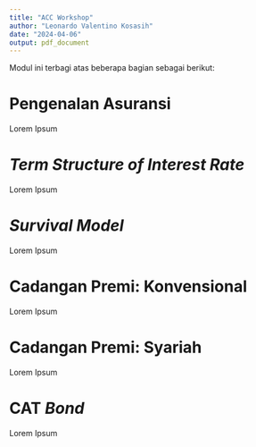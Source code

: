 ```yaml
---
title: "ACC Workshop"
author: "Leonardo Valentino Kosasih"
date: "2024-04-06"
output: pdf_document
---
```

Modul ini terbagi atas beberapa bagian sebagai berikut:
\begin{enumerate}
\item Pengenalan Asuransi
\item \textit{Term Structure of Interest Rate}
\item \textit{Survival Model}
\item Cadangan Premi: Konvensional
\item Cadangan Premi: Syariah
\item CAT \textit{Bond}
\end{enumerate}

# Pengenalan Asuransi
Lorem Ipsum  

# *Term Structure of Interest Rate*  
Lorem Ipsum  

# *Survival Model*  
Lorem Ipsum  

# Cadangan Premi: Konvensional  
Lorem Ipsum  

# Cadangan Premi: Syariah  
Lorem Ipsum  

# CAT *Bond*  
Lorem Ipsum  